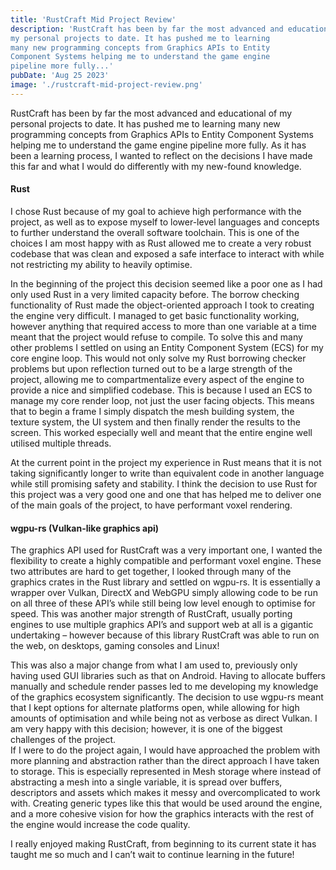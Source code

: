 ```yaml
---
title: 'RustCraft Mid Project Review'
description: 'RustCraft has been by far the most advanced and educational of
my personal projects to date. It has pushed me to learning
many new programming concepts from Graphics APIs to Entity
Component Systems helping me to understand the game engine
pipeline more fully...'
pubDate: 'Aug 25 2023'
image: './rustcraft-mid-project-review.png'
---
```




<GithubStats repo="DarkZek/RustCraft" />

RustCraft has been by far the most advanced and educational of
my personal projects to date. It has pushed me to learning
many new programming concepts from Graphics APIs to Entity
Component Systems helping me to understand the game engine
pipeline more fully. As it has been a learning process, I
wanted to reflect on the decisions I have made this far and
what I would do differently with my new-found knowledge.


#### Rust
I chose Rust because of my goal to achieve high performance
with the project, as well as to expose myself to lower-level
languages and concepts to further understand the overall
software toolchain. This is one of the choices I am most happy
with as Rust allowed me to create a very robust codebase that
was clean and exposed a safe interface to interact with while
not restricting my ability to heavily optimise.
                  
In the beginning of the project this decision seemed
like a poor one as I had only used Rust in a very limited
capacity before. The borrow checking functionality of Rust
made the object-oriented approach I took to creating the
engine very difficult. I managed to get basic functionality
working, however anything that required access to more than
one variable at a time meant that the project would refuse to
compile. To solve this and many other problems I settled on
using an Entity Component System (ECS) for my core engine
loop. This would not only solve my Rust borrowing checker
problems but upon reflection turned out to be a large strength
of the project, allowing me to compartmentalize every aspect
of the engine to provide a nice and simplified codebase. This
is because I used an ECS to manage my core render loop, not
just the user facing objects. This means that to begin a frame
I simply dispatch the mesh building system, the texture
system, the UI system and then finally render the results to
the screen. This worked especially well and meant that the
entire engine well utilised multiple threads.


At the
current point in the project my experience in Rust means that
it is not taking significantly longer to write than equivalent
code in another language while still promising safety and
stability. I think the decision to use Rust for this project
was a very good one and one that has helped me to deliver one
of the main goals of the project, to have performant voxel
rendering.



#### wgpu-rs (Vulkan-like graphics api)

The graphics API used for RustCraft was a very important one,
I wanted the flexibility to create a highly compatible and
performant voxel engine. These two attributes are hard to get
together, I looked through many of the graphics crates in the
Rust library and settled on wgpu-rs. It is essentially a
wrapper over Vulkan, DirectX and WebGPU simply allowing code
to be run on all three of these API’s while still being low
level enough to optimise for speed. This was another major
strength of RustCraft, usually porting engines to use multiple
graphics API’s and support web at all is a gigantic
undertaking – however because of this library RustCraft was
able to run on the web, on desktops, gaming consoles and
Linux!

This was also a major change from what I am used to,
previously only having used GUI libraries such as that on
Android. Having to allocate buffers manually and schedule
render passes led to me developing my knowledge of the
graphics ecosystem significantly. The decision to use wgpu-rs
meant that I kept options for alternate platforms open, while
allowing for high amounts of optimisation and while being not
as verbose as direct Vulkan. I am very happy with this
decision; however, it is one of the biggest challenges of the
project. <br />If I were to do the project again, I would have
approached the problem with more planning and abstraction
rather than the direct approach I have taken to storage. This
is especially represented in Mesh storage where instead of
abstracting a mesh into a single variable, it is spread over
buffers, descriptors and assets which makes it messy and
overcomplicated to work with. Creating generic types like this
that would be used around the engine, and a more cohesive
vision for how the graphics interacts with the rest of the
engine would increase the code quality.


I really enjoyed making RustCraft, from beginning to its
current state it has taught me so much and I can’t wait to
continue learning in the future!


<YouTube id="https://www.youtube.com/embed/r3HJ04u0-2Q" posterQuality="max" />